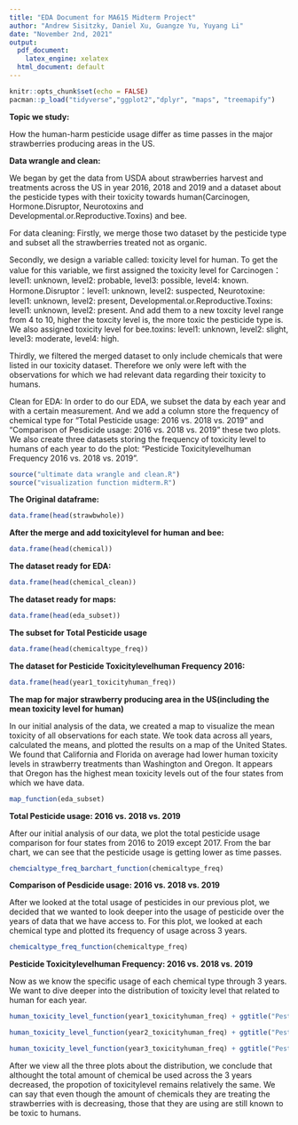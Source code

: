```yaml
---
title: "EDA Document for MA615 Midterm Project"
author: "Andrew Sisitzky, Daniel Xu, Guangze Yu, Yuyang Li"
date: "November 2nd, 2021"
output:
  pdf_document: 
    latex_engine: xelatex
  html_document: default
---
```


```r
knitr::opts_chunk$set(echo = FALSE)
pacman::p_load("tidyverse","ggplot2","dplyr", "maps", "treemapify")
```

__Topic we study:__

How the human-harm pesticide usage differ as time passes in the major strawberries producing areas in the US.


__Data wrangle and clean:__

We began by get the data from USDA about strawberries harvest and treatments across the US in year 2016, 2018 and 2019 and a dataset about the pesticide types with their toxicity towards human(Carcinogen, Hormone.Disruptor, Neurotoxins and Developmental.or.Reproductive.Toxins) and bee.

For data cleaning:
Firstly, we merge those two dataset by the pesticide type and subset all the strawberries treated not as organic.

Secondly, we design a variable called: toxicity level for human. To get the value for this variable, we first assigned the toxicity level for Carcinogen：level1: unknown, level2: probable, level3: possible, level4: known. Hormone.Disruptor：level1: unknown, level2: suspected, Neurotoxine: level1: unknown, level2: present, Developmental.or.Reproductive.Toxins: level1: unknown, level2: present. And add them to a new toxcity level range from 4 to 10, higher the toxcity level is, the more toxic the pesticide type is. We also assigned toxicity level for bee.toxins: level1: unknown, level2: slight, level3: moderate, level4: high.

Thirdly, we filtered the merged dataset to only include chemicals that were listed in our toxicity dataset. Therefore we only were left with the observations for which we had relevant data regarding their toxicity to humans.

Clean for EDA:
In order to do our EDA, we subset the data by each year and with a certain measurement. And we add a column store the frequency of chemical type for "Total Pesticide usage: 2016 vs. 2018 vs. 2019" and "Comparison of Pesdicide usage: 2016 vs. 2018 vs. 2019" these two plots. We also create three datasets storing the frequency of toxicity level to humans of each year to do the plot: "Pesticide Toxicitylevelhuman Frequency 2016 vs. 2018 vs. 2019".  

```r
source("ultimate data wrangle and clean.R")
source("visualization function midterm.R")
```

__The Original dataframe:__

```r
data.frame(head(strawbwhole))
```
__After the merge and add toxicitylevel for human and bee:__

```r
data.frame(head(chemical))
```

__The dataset ready for EDA:__

```r
data.frame(head(chemical_clean))
```

__The dataset ready for maps:__

```r
data.frame(head(eda_subset))
```

__The subset for Total Pesticide usage__

```r
data.frame(head(chemicaltype_freq))
```
__The dataset for Pesticide Toxicitylevelhuman Frequency 2016:__

```r
data.frame(head(year1_toxicityhuman_freq))
```

__The map for major strawberry producing area in the US(including the mean toxicity level for human)__

In our initial analysis of the data, we created a map to visualize the mean toxicity of all observations for each state. We took data across all years, calculated the means, and plotted the results on a map of the United States. We found that California and Florida on average had lower human toxicity levels in strawberry treatments than Washington and Oregon. It appears that Oregon has the highest mean toxicity levels out of the four states from which we have data. 

```r
map_function(eda_subset)
```

__Total Pesticide usage: 2016 vs. 2018 vs. 2019__

After our initial analysis of our data, we plot the total pesticide usage comparison for four states from 2016 to 2019 except 2017. From the bar chart, we can see that the pesticide usage is getting lower as time passes. 

```r
chemcialtype_freq_barchart_function(chemicaltype_freq)
```



__Comparison of Pesdicide usage: 2016 vs. 2018 vs. 2019__

After we looked at the total usage of pesticides in our previous plot, we decided that we wanted to look deeper into the usage of pesticide over the years of data that we have access to. For this plot, we looked at each chemical type and plotted its frequency of usage across 3 years. 

```r
chemicaltype_freq_function(chemicaltype_freq)
```



__Pesticide Toxicitylevelhuman Frequency: 2016 vs. 2018 vs. 2019__



Now as we know the specific usage of each chemical type through 3 years. We want to dive deeper into the distribution of toxicity level that related to human for each year.

```r
human_toxicity_level_function(year1_toxicityhuman_freq) + ggtitle("Pesticide Toxicitylevelhuman Frequency 2016")
```


```r
human_toxicity_level_function(year2_toxicityhuman_freq) + ggtitle("Pesticide Toxicitylevelhuman Frequency 2018")
```


```r
human_toxicity_level_function(year3_toxicityhuman_freq) + ggtitle("Pesticide Toxicitylevelhuman Frequency 2019")
```

After we view all the three plots about the distribution, we conclude that althought the total amount of chemical be used across the 3 years decreased, the propotion of toxicitylevel remains relatively the same. We can say that even though the amount of chemicals they are treating the strawberries with is decreasing, those that they are using are still known to be toxic to humans. 
